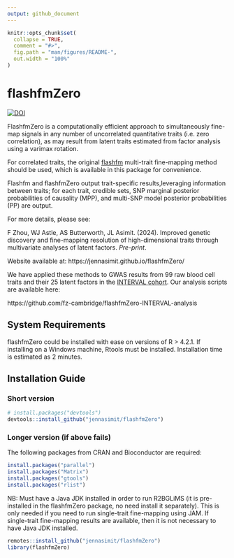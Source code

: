 ```yaml
---
output: github_document
---
```


<!-- README.md is generated from README.Rmd. Please edit that file -->

```r
knitr::opts_chunk$set(
  collapse = TRUE,
  comment = "#>",
  fig.path = "man/figures/README-",
  out.width = "100%"
)
```

# flashfmZero

<!-- badges: start -->
[![DOI](https://zenodo.org/badge/DOI/10.5281/zenodo.13305579.svg)](https://doi.org/10.5281/zenodo.13305579)
<!-- badges: end -->


FlashfmZero is a computationally efficient approach to simultaneously fine-map signals in any number of uncorrelated quantitative traits (i.e. zero correlation), as may result from latent traits estimated from factor analysis using a varimax rotation. 
	     
For correlated traits, the original [flashfm](https://www.nature.com/articles/s41467-021-26364-y) multi-trait fine-mapping method should be used, which is available in this package for convenience. 

Flashfm and flashfmZero output trait-specific results,leveraging information between traits; for each trait, credible sets, SNP marginal posterior probabilities of causality (MPP), and multi-SNP model posterior probabilities (PP) are output. 

For more details, please see:

F Zhou, WJ Astle, AS Butterworth, JL Asimit. (2024). 
Improved genetic discovery and fine-mapping resolution of high-dimensional traits through multivariate analyses of latent factors. *Pre-print*. 

Website available at: https://jennasimit.github.io/flashfmZero/

We have applied these methods to GWAS results from 99 raw blood cell traits and their 25 latent factors in the [INTERVAL cohort](https://doi.org/10.1186/1745-6215-15-363). Our analysis scripts are available here:

https://github.com/fz-cambridge/flashfmZero-INTERVAL-analysis

## System Requirements

flashfmZero could be installed with ease on versions of R > 4.2.1.
If installing on a Windows machine, Rtools must be installed.
Installation time is estimated as 2 minutes.

## Installation Guide

### Short version

``` r
# install.packages("devtools")
devtools::install_github("jennasimit/flashfmZero")
```

### Longer version (if above fails)

The following packages from CRAN and Bioconductor are required:

``` r
install.packages("parallel")
install.packages("Matrix")
install.packages("gtools")
install.packages("rlist")
```

NB: Must have a Java JDK installed in order to run R2BGLiMS (it is pre-installed in the flashfmZero package, no need install it separately). 
This is only needed if you need to run single-trait fine-mapping using JAM. 
If single-trait fine-mapping results are available, then it is not necessary to have Java JDK installed.

``` r
remotes::install_github("jennasimit/flashfmZero")
library(flashfmZero)
```
